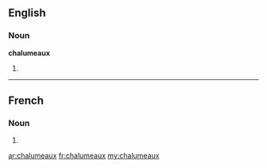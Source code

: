 ==English==

===Noun===
'''chalumeaux'''

# {{plural of|chalumeau}}

----

==French==

===Noun===
{{infl|fr|plural}} {{m|p}}

# {{plural of|chalumeau|lang=French}}

[[ar:chalumeaux]]
[[fr:chalumeaux]]
[[my:chalumeaux]]